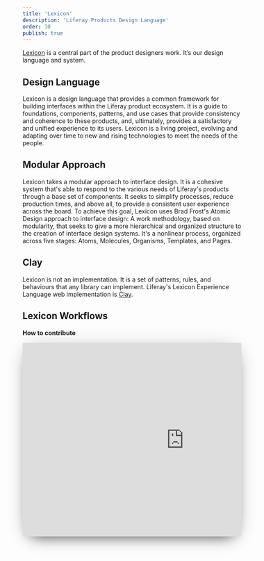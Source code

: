 ```yaml
---
title: 'Lexicon'
description: 'Liferay Products Design Language'
order: 10
publish: true
---
```


[Lexicon](/lexicon) is a central part of the product designers work. It’s our design language and system.

## Design Language

Lexicon is a design language that provides a common framework for building interfaces within the Liferay product ecosystem. It is a guide to foundations, components, patterns, and use cases that provide consistency and coherence to these products, and, ultimately, provides a satisfactory and unified experience to its users.
Lexicon is a living project, evolving and adapting over time to new and rising technologies to meet the needs of the people.

## Modular Approach

Lexicon takes a modular approach to interface design. It is a cohesive system that's able to respond to the various needs of Liferay's products through a base set of components. It seeks to simplify processes, reduce production times, and above all, to provide a consistent user experience across the board.
To achieve this goal, Lexicon uses Brad Frost's Atomic Design approach to interface design: A work methodology, based on modularity, that seeks to give a more hierarchical and organized structure to the creation of interface design systems. It's a nonlinear process, organized across five stages: Atoms, Molecules, Organisms, Templates, and Pages.


## Clay
Lexicon is not an implementation. It is a set of patterns, rules, and behaviours that any library can implement. Liferay's Lexicon Experience Language web implementation is [Clay](https://clayui.com/).


## Lexicon Workflows

**How to contribute**

<div style="height: 446px; margin-bottom: 2rem; overflow: hidden; margin-left: 0px; max-width: 816px; width: 100%; box-shadow: 0 0.2rem 3rem -1rem rgba(0, 0, 0, 0.3), 0 1rem 2rem -1.25rem rgba(0, 0, 0, 0.8); border-radius: 4px;">
	<iframe
		src="https://docs.google.com/presentation/d/e/2PACX-1vQg6keaD7zlUonkSYJNMJ7dF8Y8hA0QvnkrlIimtmpjNudUcEZo5qzCUGHC66EJeCWQRbwlDtPL0_3Z/embed?start=false&loop=false&delayms=3000"
		frameborder="0"
		width="742"
		height="447"
		allowfullscreen={true}
		mozallowfullscreen={true}
		webkitallowfullscreen={true}
	/>
</div>




